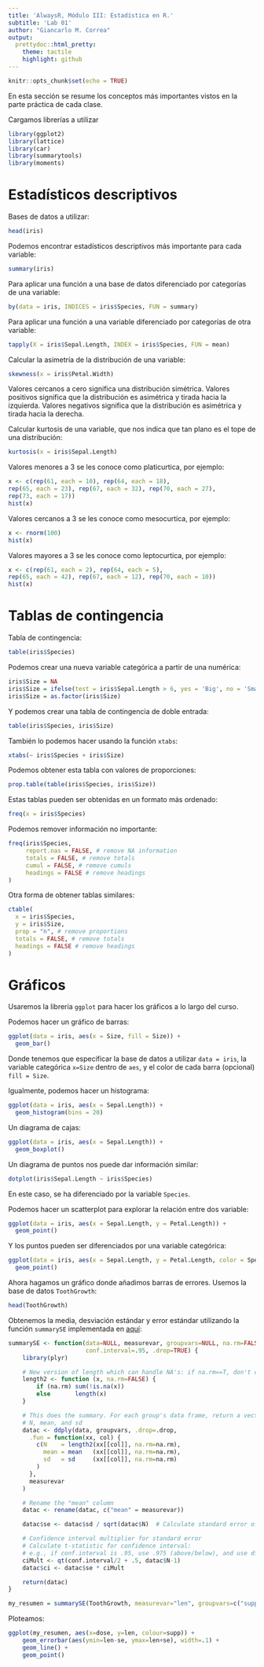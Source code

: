 ```yaml
---
title: 'AlwaysR, Módulo III: Estadística en R.'
subtitle: 'Lab 01'
author: "Giancarlo M. Correa"
output:
  prettydoc::html_pretty:
    theme: tactile
    highlight: github
---
```


```r
knitr::opts_chunk$set(echo = TRUE)
```

En esta sección se resume los conceptos más importantes vistos en la parte práctica de cada clase.

Cargamos librerías a utilizar

```r
library(ggplot2)
library(lattice)
library(car)
library(summarytools)
library(moments)
```

# Estadísticos descriptivos

Bases de datos a utilizar:

```r
head(iris)
```

Podemos encontrar estadísticos descriptivos más importante para cada variable:

```r
summary(iris)
```

Para aplicar una función a una base de datos diferenciado por categorías de una variable:

```r
by(data = iris, INDICES = iris$Species, FUN = summary)
```

Para aplicar una función a una variable diferenciado por categorías de otra variable:

```r
tapply(X = iris$Sepal.Length, INDEX = iris$Species, FUN = mean)
```

Calcular la asimetría de la distribución de una variable:

```r
skewness(x = iris$Petal.Width)
```

Valores cercanos a cero significa una distribución simétrica. Valores positivos significa que la distribución es asimétrica y tirada hacia la izquierda. Valores negativos significa que la distribución es asimétrica y tirada hacia la derecha.

Calcular kurtosis de una variable, que nos indica que tan plano es el tope de una distribución:

```r
kurtosis(x = iris$Sepal.Length)
```

Valores menores a 3 se les conoce como platicurtica, por ejemplo:

```r
x <- c(rep(61, each = 10), rep(64, each = 18), 
rep(65, each = 23), rep(67, each = 32), rep(70, each = 27),
rep(73, each = 17))
hist(x)
```

Valores cercanos a 3 se les conoce como mesocurtica, por ejemplo:

```r
x <- rnorm(100)
hist(x)
```

Valores mayores a 3 se les conoce como leptocurtica, por ejemplo:

```r
x <- c(rep(61, each = 2), rep(64, each = 5),
rep(65, each = 42), rep(67, each = 12), rep(70, each = 10))
hist(x)
```

# Tablas de contingencia

Tabla de contingencia:

```r
table(iris$Species)
```

Podemos crear una nueva variable categórica a partir de una numérica:

```r
iris$Size = NA
iris$Size = ifelse(test = iris$Sepal.Length > 6, yes = 'Big', no = 'Small')
iris$Size = as.factor(iris$Size)
```

Y podemos crear una tabla de contingencia de doble entrada:

```r
table(iris$Species, iris$Size)
```

También lo podemos hacer usando la función `xtabs`:

```r
xtabs(~ iris$Species + iris$Size)
```

Podemos obtener esta tabla con valores de proporciones:

```r
prop.table(table(iris$Species, iris$Size))
```

Estas tablas pueden ser obtenidas en un formato más ordenado:

```r
freq(x = iris$Species)
```

Podemos remover información no importante:

```r
freq(iris$Species,
     report.nas = FALSE, # remove NA information
     totals = FALSE, # remove totals
     cumul = FALSE, # remove cumuls
     headings = FALSE # remove headings
)
```

Otra forma de obtener tablas similares:

```r
ctable(
  x = iris$Species,
  y = iris$Size,
  prop = "n", # remove proportions
  totals = FALSE, # remove totals
  headings = FALSE # remove headings
)
```


# Gráficos

Usaremos la librería `ggplot` para hacer los gráficos a lo largo del curso.

Podemos hacer un gráfico de barras:

```r
ggplot(data = iris, aes(x = Size, fill = Size)) +
  geom_bar()
```

Donde tenemos que especificar la base de datos a utilizar `data = iris`, la variable categórica `x=Size` dentro de `aes`, y el color de cada barra (opcional) `fill = Size`.

Igualmente, podemos hacer un histograma:

```r
ggplot(data = iris, aes(x = Sepal.Length)) +
  geom_histogram(bins = 20)
```

Un diagrama de cajas:

```r
ggplot(data = iris, aes(x = Sepal.Length)) +
  geom_boxplot()
```

Un diagrama de puntos nos puede dar información similar:

```r
dotplot(iris$Sepal.Length ~ iris$Species)
```

En este caso, se ha diferenciado por la variable `Species`.

Podemos hacer un scatterplot para explorar la relación entre dos variable:

```r
ggplot(data = iris, aes(x = Sepal.Length, y = Petal.Length)) +
  geom_point()
```

Y los puntos pueden ser diferenciados por una variable categórica:

```r
ggplot(data = iris, aes(x = Sepal.Length, y = Petal.Length, color = Species)) +
  geom_point()
```

Ahora hagamos un gráfico donde añadimos barras de errores. Usemos la base de datos `ToothGrowth`: 

```r
head(ToothGrowth)
```

Obtenemos la media, desviación estándar y error estándar utilizando la función `summarySE` implementada en [aquí](http://www.cookbook-r.com/Graphs/Plotting_means_and_error_bars_(ggplot2)/#Helper%20functions):

```r
summarySE <- function(data=NULL, measurevar, groupvars=NULL, na.rm=FALSE,
                      conf.interval=.95, .drop=TRUE) {
    library(plyr)

    # New version of length which can handle NA's: if na.rm==T, don't count them
    length2 <- function (x, na.rm=FALSE) {
        if (na.rm) sum(!is.na(x))
        else       length(x)
    }

    # This does the summary. For each group's data frame, return a vector with
    # N, mean, and sd
    datac <- ddply(data, groupvars, .drop=.drop,
      .fun = function(xx, col) {
        c(N    = length2(xx[[col]], na.rm=na.rm),
          mean = mean   (xx[[col]], na.rm=na.rm),
          sd   = sd     (xx[[col]], na.rm=na.rm)
        )
      },
      measurevar
    )

    # Rename the "mean" column    
    datac <- rename(datac, c("mean" = measurevar))

    datac$se <- datac$sd / sqrt(datac$N)  # Calculate standard error of the mean

    # Confidence interval multiplier for standard error
    # Calculate t-statistic for confidence interval: 
    # e.g., if conf.interval is .95, use .975 (above/below), and use df=N-1
    ciMult <- qt(conf.interval/2 + .5, datac$N-1)
    datac$ci <- datac$se * ciMult

    return(datac)
}
```

```r
my_resumen = summarySE(ToothGrowth, measurevar="len", groupvars=c("supp","dose"))
```

Ploteamos:

```r
ggplot(my_resumen, aes(x=dose, y=len, colour=supp)) + 
    geom_errorbar(aes(ymin=len-se, ymax=len+se), width=.1) +
    geom_line() +
    geom_point()
```


